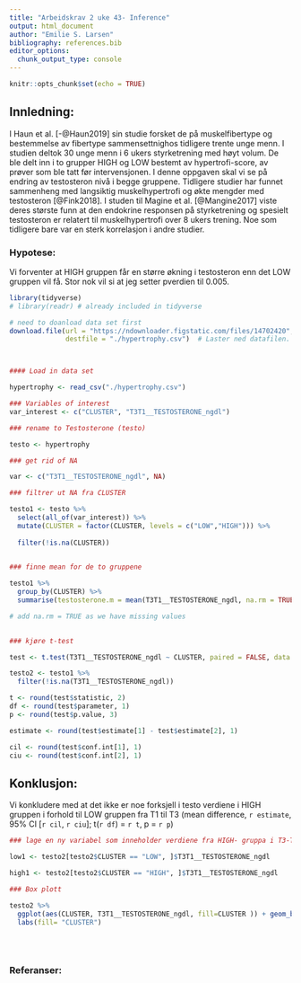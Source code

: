 ```yaml
---
title: "Arbeidskrav 2 uke 43- Inference"
output: html_document
author: "Emilie S. Larsen"
bibliography: references.bib
editor_options: 
  chunk_output_type: console
---
```


```r
knitr::opts_chunk$set(echo = TRUE)
```

## Innledning: 
<!-- References are updarted in a .bib file --> 
I Haun et al. [-@Haun2019] sin studie forsket de på muskelfibertype og bestemmelse av fibertype sammensettnighos tidligere trente unge menn. I studien deltok 30 unge menn i 6 ukers styrketrening med høyt volum. De ble delt inn i to grupper HIGH og LOW  bestemt av hypertrofi-score, av prøver som ble tatt før intervensjonen. I denne oppgaven skal vi se på endring av testosteron nivå i begge gruppene. Tidligere studier har funnet sammenheng med langsiktig muskelhypertrofi og økte mengder med testosteron [@Fink2018]. I studen til Magine et al. [@Mangine2017] viste deres største funn at den endokrine responsen på styrketrening og spesielt testosteron er relatert til muskelhypertrofi over 8 ukers trening. Noe som tidligere bare var en sterk korrelasjon i andre studier. 



### Hypotese: 
<!-- Removing all headlines ##### from text -->
Vi forventer at HIGH gruppen får en større økning i testosteron enn det LOW gruppen vil få. <!--Jeg tror at hvis prosentandelen i forskjell mellom high and lowresponders er stor nok, så er nok svaret .--> Stor nok vil si at jeg setter pverdien til 0.005.
<!-- Remember that the p-value is the rule for you to decide if you have enough evidence against the null hypothesis or not -->

```r

library(tidyverse)
# library(readr) # already included in tidyverse

# need to doanload data set first
download.file(url = "https://ndownloader.figstatic.com/files/14702420", 
              destfile = "./hypertrophy.csv")  # Laster ned datafilen.



#### Load in data set

hypertrophy <- read_csv("./hypertrophy.csv")

```


```r

### Variables of interest
var_interest <- c("CLUSTER", "T3T1__TESTOSTERONE_ngdl")

### rename to Testosterone (testo)

testo <- hypertrophy 

### get rid of NA

var <- c("T3T1__TESTOSTERONE_ngdl", NA)

### filtrer ut NA fra CLUSTER

testo1 <- testo %>%
  select(all_of(var_interest)) %>%
  mutate(CLUSTER = factor(CLUSTER, levels = c("LOW","HIGH"))) %>%
  
  filter(!is.na(CLUSTER))
  
```



```r
### finne mean for de to gruppene

testo1 %>%
  group_by(CLUSTER) %>%
  summarise(testosterone.m = mean(T3T1__TESTOSTERONE_ngdl, na.rm = TRUE))

# add na.rm = TRUE as we have missing values
  
```



```r
### kjøre t-test

test <- t.test(T3T1__TESTOSTERONE_ngdl ~ CLUSTER, paired = FALSE, data = testo1)

testo2 <- testo1 %>%
  filter(!is.na(T3T1__TESTOSTERONE_ngdl))

t <- round(test$statistic, 2)
df <- round(test$parameter, 1)
p <- round(test$p.value, 3)

estimate <- round(test$estimate[1] - test$estimate[2], 1)

cil <- round(test$conf.int[1], 1)
ciu <- round(test$conf.int[2], 1)

```

## Konklusjon: 

Vi konkludere med at det ikke er noe forksjell i testo verdiene i HIGH gruppen i forhold til LOW gruppen  fra T1 til T3 (mean difference, `r estimate`, 95% CI [`r cil`, `r ciu`]; t(`r df`) = `r t`, p = `r p`)

 

```r
### lage en ny variabel som inneholder verdiene fra HIGH- gruppa i T3-T1

low1 <- testo2[testo2$CLUSTER == "LOW", ]$T3T1__TESTOSTERONE_ngdl

high1 <- testo2[testo2$CLUSTER == "HIGH", ]$T3T1__TESTOSTERONE_ngdl
```






```r
### Box plott 

testo2 %>%
  ggplot(aes(CLUSTER, T3T1__TESTOSTERONE_ngdl, fill=CLUSTER )) + geom_boxplot() + 
  labs(fill= "CLUSTER")
  
   
  


```






### Referanser: 

